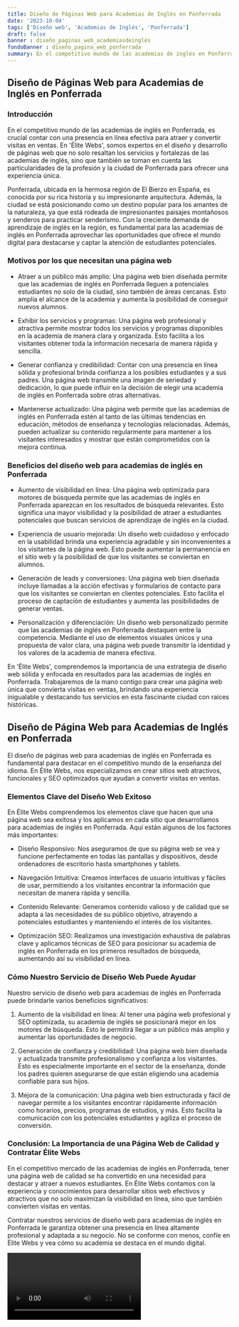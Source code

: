 ```yaml
---
title: Diseño de Páginas Web para Academias de Inglés en Ponferrada
date: '2023-10-04'
tags: ['Diseño web', 'Academias de Inglés', 'Ponferrada']
draft: false
banner : diseño_paginas_web_academiasdeinglés
fondoBanner : diseño_pagina_web_ponferrada
summary: En el competitivo mundo de las academias de inglés en Ponferrada, es crucial contar con una presencia en línea efectiva para atraer y convertir visitas en ventas. En 'Élite Webs', somos expertos en el diseño y desarrollo de páginas web que no solo resaltan los servicios y fortalezas de las academias de inglés, sino que también se toman en cuenta las particularidades de la profesión y la ciudad de Ponferrada para ofrecer una experiencia única.
---
```


## Diseño de Páginas Web para Academias de Inglés en Ponferrada

### Introducción

En el competitivo mundo de las academias de inglés en Ponferrada, es crucial contar con una presencia en línea efectiva para atraer y convertir visitas en ventas. En 'Élite Webs', somos expertos en el diseño y desarrollo de páginas web que no solo resaltan los servicios y fortalezas de las academias de inglés, sino que también se toman en cuenta las particularidades de la profesión y la ciudad de Ponferrada para ofrecer una experiencia única.

Ponferrada, ubicada en la hermosa región de El Bierzo en España, es conocida por su rica historia y su impresionante arquitectura. Además, la ciudad se está posicionando como un destino popular para los amantes de la naturaleza, ya que está rodeada de impresionantes paisajes montañosos y senderos para practicar senderismo. Con la creciente demanda de aprendizaje de inglés en la región, es fundamental para las academias de inglés en Ponferrada aprovechar las oportunidades que ofrece el mundo digital para destacarse y captar la atención de estudiantes potenciales.

### Motivos por los que necesitan una página web

- Atraer a un público más amplio: Una página web bien diseñada permite que las academias de inglés en Ponferrada lleguen a potenciales estudiantes no solo de la ciudad, sino también de áreas cercanas. Esto amplía el alcance de la academia y aumenta la posibilidad de conseguir nuevos alumnos.

- Exhibir los servicios y programas: Una página web profesional y atractiva permite mostrar todos los servicios y programas disponibles en la academia de manera clara y organizada. Esto facilita a los visitantes obtener toda la información necesaria de manera rápida y sencilla.

- Generar confianza y credibilidad: Contar con una presencia en línea sólida y profesional brinda confianza a los posibles estudiantes y a sus padres. Una página web transmite una imagen de seriedad y dedicación, lo que puede influir en la decisión de elegir una academia de inglés en Ponferrada sobre otras alternativas.

- Mantenerse actualizado: Una página web permite que las academias de inglés en Ponferrada estén al tanto de las últimas tendencias en educación, métodos de enseñanza y tecnologías relacionadas. Además, pueden actualizar su contenido regularmente para mantener a los visitantes interesados y mostrar que están comprometidos con la mejora continua.

### Beneficios del diseño web para academias de inglés en Ponferrada

- Aumento de visibilidad en línea: Una página web optimizada para motores de búsqueda permite que las academias de inglés en Ponferrada aparezcan en los resultados de búsqueda relevantes. Esto significa una mayor visibilidad y la posibilidad de atraer a estudiantes potenciales que buscan servicios de aprendizaje de inglés en la ciudad.

- Experiencia de usuario mejorada: Un diseño web cuidadoso y enfocado en la usabilidad brinda una experiencia agradable y sin inconvenientes a los visitantes de la página web. Esto puede aumentar la permanencia en el sitio web y la posibilidad de que los visitantes se conviertan en alumnos.

- Generación de leads y conversiones: Una página web bien diseñada incluye llamadas a la acción efectivas y formularios de contacto para que los visitantes se conviertan en clientes potenciales. Esto facilita el proceso de captación de estudiantes y aumenta las posibilidades de generar ventas.

- Personalización y diferenciación: Un diseño web personalizado permite que las academias de inglés en Ponferrada destaquen entre la competencia. Mediante el uso de elementos visuales únicos y una propuesta de valor clara, una página web puede transmitir la identidad y los valores de la academia de manera efectiva.

En 'Élite Webs', comprendemos la importancia de una estrategia de diseño web sólida y enfocada en resultados para las academias de inglés en Ponferrada. Trabajaremos de la mano contigo para crear una página web única que convierta visitas en ventas, brindando una experiencia inigualable y destacando tus servicios en esta fascinante ciudad con raíces históricas.

<GifSeo />

<Cta />

## Diseño de Página Web para Academias de Inglés en Ponferrada

El diseño de páginas web para academias de inglés en Ponferrada es fundamental para destacar en el competitivo mundo de la enseñanza del idioma. En Élite Webs, nos especializamos en crear sitios web atractivos, funcionales y SEO optimizados que ayudan a convertir visitas en ventas.

### Elementos Clave del Diseño Web Exitoso

En Élite Webs comprendemos los elementos clave que hacen que una página web sea exitosa y los aplicamos en cada sitio que desarrollamos para academias de inglés en Ponferrada.  Aquí están algunos de los factores más importantes:

- Diseño Responsivo: Nos aseguramos de que su página web se vea y funcione perfectamente en todas las pantallas y dispositivos, desde ordenadores de escritorio hasta smartphones y tablets.

- Navegación Intuitiva: Creamos interfaces de usuario intuitivas y fáciles de usar, permitiendo a los visitantes encontrar la información que necesitan de manera rápida y sencilla.

- Contenido Relevante: Generamos contenido valioso y de calidad que se adapta a las necesidades de su público objetivo, atrayendo a potenciales estudiantes y manteniendo el interés de los visitantes.

- Optimización SEO: Realizamos una investigación exhaustiva de palabras clave y aplicamos técnicas de SEO para posicionar su academia de inglés en Ponferrada en los primeros resultados de búsqueda, aumentando así su visibilidad en línea.

### Cómo Nuestro Servicio de Diseño Web Puede Ayudar

Nuestro servicio de diseño web para academias de inglés en Ponferrada puede brindarle varios beneficios significativos:

1. Aumento de la visibilidad en línea: Al tener una página web profesional y SEO optimizada, su academia de inglés se posicionará mejor en los motores de búsqueda. Esto le permitirá llegar a un público más amplio y aumentar las oportunidades de negocio.

2. Generación de confianza y credibilidad: Una página web bien diseñada y actualizada transmite profesionalismo y confianza a los visitantes. Esto es especialmente importante en el sector de la enseñanza, donde los padres quieren asegurarse de que están eligiendo una academia confiable para sus hijos.

3. Mejora de la comunicación: Una página web bien estructurada y fácil de navegar permite a los visitantes encontrar rápidamente información como horarios, precios, programas de estudios, y más. Esto facilita la comunicación con los potenciales estudiantes y agiliza el proceso de conversión.

### Conclusión: La Importancia de una Página Web de Calidad y Contratar Élite Webs

En el competitivo mercado de las academias de inglés en Ponferrada, tener una página web de calidad se ha convertido en una necesidad para destacar y atraer a nuevos estudiantes. En Élite Webs contamos con la experiencia y conocimientos para desarrollar sitios web efectivos y atractivos que no solo maximizan la visibilidad en línea, sino que también convierten visitas en ventas.

Contratar nuestros servicios de diseño web para academias de inglés en Ponferrada le garantiza obtener una presencia en línea altamente profesional y adaptada a su negocio. No se conforme con menos, confíe en Élite Webs y vea cómo su academia se destaca en el mundo digital.

<Video />

<CtaBot job='Academias de Inglés' city='Ponferrada'/>

<Gmaps query='Ponferrada+españa+maps' />